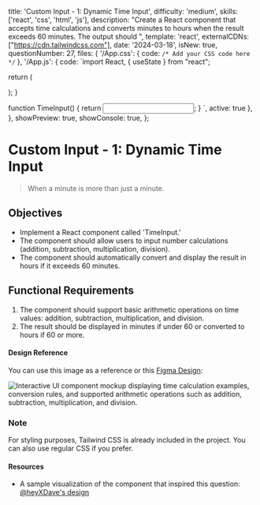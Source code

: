 
  title: 'Custom Input - 1: Dynamic Time Input',
  difficulty: 'medium',
  skills: ['react', 'css', 'html', 'js'],
  description:
    "Create a React component that accepts time calculations and converts minutes to hours when the result exceeds 60 minutes. The output should ",
  template: 'react',
  externalCDNs: ["https://cdn.tailwindcss.com"],
  date: '2024-03-18',
  isNew: true,
  questionNumber: 27,
  files: {
    '/App.css': {
      code: `/* Add your CSS code here */`
    },
    '/App.js': {
      code: `import React, { useState } from "react";


  return (
    <div className="container mx-auto p-4">
      <TimeInput />
    </div>
  );
}

function TimeInput() {
  return <input className="border" />;
}
`,
      active: true
    },
  },
  showPreview: true,
  showConsole: true,
};

# Custom Input - 1: Dynamic Time Input

> When a minute is more than just a minute.

## Objectives
- Implement a React component called 'TimeInput.'
- The component should allow users to input number calculations (addition, subtraction, multiplication, division).
- The component should automatically convert and display the result in hours if it exceeds 60 minutes.

## Functional Requirements
1. The component should support basic arithmetic operations on time values: addition, subtraction, multiplication, and division.
2. The result should be displayed in minutes if under 60 or converted to hours if 60 or more.

#### Design Reference

You can use this image as a reference or this [Figma Design](https://www.figma.com/file/nT3zhFaMpNLXeoRv2asrSp/Frontend-Hire?type=design&node-id=104-2&mode=design&t=W8MyhL7k9bjpQfp0-4):

<Image src={customInput1} alt="Interactive UI component mockup displaying time calculation examples, conversion rules, and supported arithmetic operations such as addition, subtraction, multiplication, and division." priority />

### Note
For styling purposes, Tailwind CSS is already included in the project. You can also use regular CSS if you prefer.

#### Resources

- A sample visualization of the component that inspired this question: [@heyXDave's design](https://x.com/heyXdave/status/1762131404622897323?s=20)
